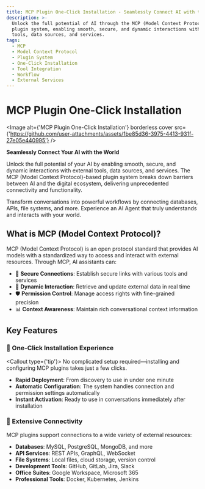 ```yaml
---
title: MCP Plugin One-Click Installation - Seamlessly Connect AI with the World
description: >-
  Unlock the full potential of AI through the MCP (Model Context Protocol)
  plugin system, enabling smooth, secure, and dynamic interactions with external
  tools, data sources, and services.
tags:
  - MCP
  - Model Context Protocol
  - Plugin System
  - One-Click Installation
  - Tool Integration
  - Workflow
  - External Services
---
```


# MCP Plugin One-Click Installation

<Image alt={'MCP Plugin One-Click Installation'} borderless cover src={'https://github.com/user-attachments/assets/1be85d36-3975-4413-931f-27e05e440995'} />

**Seamlessly Connect Your AI with the World**

Unlock the full potential of your AI by enabling smooth, secure, and dynamic interactions with external tools, data sources, and services. The MCP (Model Context Protocol)-based plugin system breaks down barriers between AI and the digital ecosystem, delivering unprecedented connectivity and functionality.

Transform conversations into powerful workflows by connecting databases, APIs, file systems, and more. Experience an AI Agent that truly understands and interacts with your world.

## What is MCP (Model Context Protocol)?

MCP (Model Context Protocol) is an open protocol standard that provides AI models with a standardized way to access and interact with external resources. Through MCP, AI assistants can:

- 🔗 **Secure Connections**: Establish secure links with various tools and services
- 🔄 **Dynamic Interaction**: Retrieve and update external data in real time
- 🛡️ **Permission Control**: Manage access rights with fine-grained precision
- 📊 **Context Awareness**: Maintain rich conversational context information

## Key Features

### 🚀 One-Click Installation Experience

<Callout type={'tip'}>
No complicated setup required—installing and configuring MCP plugins takes just a few clicks.
</Callout>

- **Rapid Deployment**: From discovery to use in under one minute
- **Automatic Configuration**: The system handles connection and permission settings automatically
- **Instant Activation**: Ready to use in conversations immediately after installation

### 🔌 Extensive Connectivity

MCP plugins support connections to a wide variety of external resources:

- **Databases**: MySQL, PostgreSQL, MongoDB, and more
- **API Services**: REST APIs, GraphQL, WebSocket
- **File Systems**: Local files, cloud storage, version control
- **Development Tools**: GitHub, GitLab, Jira, Slack
- **Office Suites**: Google Workspace, Microsoft 365
- **Professional Tools**: Docker, Kubernetes, Jenkins

